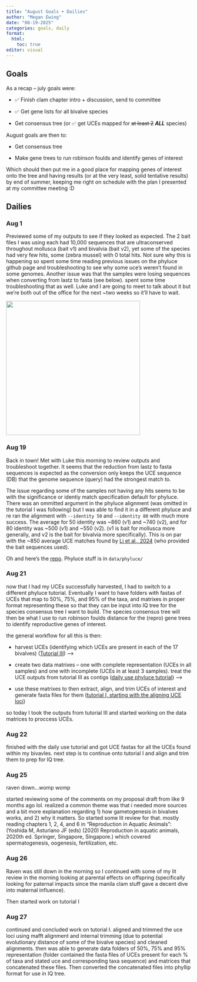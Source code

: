 ```yaml
---
title: "August Goals + Dailies"
author: "Megan Ewing"
date: "08-19-2025"
categories: goals, daily
format: 
  html:
    toc: true
editor: visual
---
```


## Goals

As a recap – july goals were:

-   ✅ Finish clam chapter intro + discussion, send to committee

-   ✅ Get gene lists for all bivalve species

-   Get consensus tree (or ✅ get UCEs mapped for ~~at least 2~~ ***ALL*** species)

August goals are then to:

-   Get consensus tree

-   Make gene trees to run robinson foulds and identify genes of interest

Which should then put me in a good place for mapping genes of interest onto the tree and having results (or at the very least, solid tentative results) by end of summer, keeping me right on schedule with the plan I presented at my committee meeting :D

## Dailies

### Aug 1

Previewed some of my outputs to see if they looked as expected. The 2 bait files I was using each had 10,000 sequences that are ultraconserved throughout mollusca (bait v1) and bivalvia (bait v2), yet some of the species had very few hits, some (zebra mussel) with 0 total hits. Not sure why this is happening so spent some time reading previous issues on the phyluce github page and troubleshooting to see why some uce's weren't found in some genomes. Another issue was that the samples were losing sequences when converting from lastz to fasta (see below). spent some time troubleshooting that as well. Luke and I are going to meet to talk about it but we're both out of the office for the next \~two weeks so it'll have to wait.

![](images/Screenshot%202025-08-19%20at%204.44.21%20PM.png){width="364"}

### Aug 19

Back in town! Met with Luke this morning to review outputs and troubleshoot together. It seems that the reduction from lastz to fasta sequences is expected as the conversion only keeps the UCE sequence (DB) that the genome sequence (query) had the strongest match to.

The issue regarding some of the samples not having any hits seems to be with the significance or identiy match specification default for phyluce. There was an ommitted argument in the phyluce alignment (was omitted in the tutorial I was following) but I was able to find it in a different phyluce and re ran the alignment with `--identity 50` and `--identity 80` with much more success. The average for 50 identity was \~860 (v1) and \~740 (v2), and for 80 identity was \~500 (v1) and \~550 (v2). (v1 is bait for mollusca more generally, and v2 is the bait for bivalvia more specifically). This is on par with the \~850 average UCE matches found by [Li et al., 2024](https://datadryad.org/dataset/doi:10.5061/dryad.m63xsj48g#readme) (who provided the bait sequences used).

Oh and here's the [repo](https://github.com/meganewing/bivalve_gametogenesis). Phyluce stuff is in `data/phyluce/`

### Aug 21

now that I had my UCEs successfully harvested, I had to switch to a different phyluce tutorial. Eventually I want to have folders with fastas of UCEs that map to 50%, 75%, and 95% of the taxa, and matrixes in proper format representing these so that they can be input into IQ tree for the species consensus tree I want to build. The species consensus tree will then be what I use to run robinson foulds distance for the (repro) gene trees to identify reproductive genes of interest.

the general workflow for all this is then:

-   harvest UCEs (identifying which UCEs are present in each of the 17 bivalves) ([Tutorial III](https://phyluce.readthedocs.io/en/latest/tutorials/tutorial-3.html)) –\>

-   create two data matrixes – one with complete representation (UCEs in all samples) and one with incomplete (UCEs in at least 3 samples). treat the UCE outputs from tutorial III as contigs ([daily use phyluce tutorial](https://phyluce.readthedocs.io/en/latest/daily-use/daily-use-3-uce-processing.html#extracting-fasta-data-using-the-data-matrix-configuration-file)) –\>

-   use these matrixes to then extract, align, and trim UCEs of interest and generate fasta files for them ([tutorial I, starting with the aligning UCE loci](https://phyluce.readthedocs.io/en/latest/tutorials/tutorial-1.html#aligning-uce-loci))

so today I took the outputs from tutorial III and started working on the data matrices to proccess UCEs.

### Aug 22 

finished with the daily use tutorial and got UCE fastas for all the UCEs found within my bivavles. next step is to continue onto tutorial I and align and trim them to prep for IQ tree.

### Aug 25

raven down...womp womp

started reviewing some of the comments on my proposal draft from like 9 months ago lol. realized a common theme was that i needed more sources and a bit more explanation regarding 1) how gametogenesis in bivalves works, and 2) why it matters. So started some lit review for that. mostly reading chapters 1, 2, 4, and 6 in "Reproduction in Aquatic Animals": (Yoshida M, Asturiano JF (eds) (2020) Reproduction in aquatic animals, 2020th ed. Springer, Singapore, Singapore.) which covered spermatogenesis, oogenesis, fertilization, etc.

### Aug 26

Raven was still down in the morning so I continued with some of my lit review in the morning looking at parental effects on offspring (specifically looking for paternal impacts since the manila clam stuff gave a decent dive into maternal influence).

Then started work on tutorial I

### Aug 27

continued and concluded work on tutorial I. aligned and trimmed the uce loci using mafft alignment and internal trimming (due to potential evolutionary distance of some of the bivalve species) and cleaned alignments. then was able to generate data folders of 50%, 75% and 95% representation (folder contained the fasta files of UCEs present for each % of taxa and stated uce and corresponding taxa sequence) and matrices that concatenated these files. Then converted the concatenated files into phyllip format for use in IQ tree.
